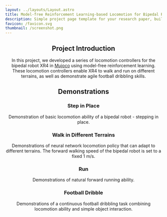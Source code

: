 ```yaml
---
layout: ../layouts/Layout.astro
title: Model-free Reinforcement Learning-based Locomotion for Bipedal Robot
description: Simple project page template for your research paper, built with Astro and Tailwind CSS
favicon: /favicon.svg
thumbnail: /screenshot.png
---
```







<Header
  title={frontmatter.title}
  authors={[
    {
      name: "Honghao Liao",
      url: "",
      institution: "VsisLab, Shandong University, China",
      notes: [],
      mail: "202214818@mail.sdu.edu.cn",
    },
  ]}
  conference="Project Duration: 2023.03 - 2023.12"
  /> 

## Project Introduction

In this project, we developed a series of locomotion controllers for the bipedal robot XR4 in [Mujoco](https://mujoco.org/) using model-free reinforcement learning. These locomotion controllers enable XR4 to walk and run on different terrains, as well as demonstrate agile football dribbling skills.

## Demonstrations

### **Step in Place**

Demonstration of basic locomotion ability of a bipedal robot - stepping in place.

<Figure caption="">
  <YouTubeVideo videoId="PyiQK_RHIso" />
</Figure>

### **Walk in Different Terrains**

Demonstrations of neural network locomotion policy that can adapt to different terrains. The forward walking speed of the bipedal robot is set to a fixed 1 m/s.

<Figure caption="walk forward in hill field terrain.">
  <YouTubeVideo videoId="5c0aGqhqhMU" />
</Figure>

<Figure caption="walk forward in pyraimd terrain.">
  <YouTubeVideo videoId="XDIOHzAX2kU" />
</Figure>

<Figure caption="walk forward in step stone terrain.">
  <YouTubeVideo videoId="bmgr3Rk6gEY" />
</Figure>

### **Run**

Demonstrations of natural forward running ability.

<Figure caption="run forward at 2m/s.">
  <YouTubeVideo videoId="3Qw8aHQbFA8" />
</Figure>

<Figure caption="run forward at 3m/s.">
  <YouTubeVideo videoId="pGK-4dU9Eko" />
</Figure>

### **Football Dribble**

Demonstrations of a continuous football dribbling task combining locomotion ability and simple object interaction.

<Figure caption="agile football dribble video 1.">
  <YouTubeVideo videoId="ViZC3VMrHes" />
</Figure>

<Figure caption="agile football dribble video 2.">
  <YouTubeVideo videoId="naxKrHMV5n0" />
</Figure>
